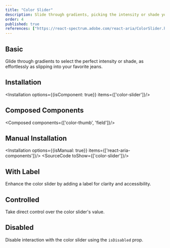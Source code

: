 ```yaml
---
title: "Color Slider"
description: Slide through gradients, picking the intensity or shade you need, as smoothly as sliding into your favorite jeans.
order: 4
published: true
references: ["https://react-spectrum.adobe.com/react-aria/ColorSlider.html#props"]
---
```


## Basic
Glide through gradients to select the perfect intensity or shade, as effortlessly as slipping into your favorite jeans.
<How minW72 toUse="colors/color-slider/color-slider-demo" />

## Installation
<Installation options={{isComponent: true}} items={['color-slider']}/>

## Composed Components
<Composed components={['color-thumb', 'field']}/>

## Manual Installation
<Installation options={{isManual: true}} items={['react-aria-components']}/>
<SourceCode toShow={['color-slider']}/>

## With Label
Enhance the color slider by adding a label for clarity and accessibility.
<How minW72 toUse="colors/color-slider/color-slider-with-label-demo" />

## Controlled
Take direct control over the color slider's value.
<How minW72 toUse="colors/color-slider/color-slider-controlled-demo" />

## Disabled
Disable interaction with the color slider using the `isDisabled` prop.
<How minW72 toUse="colors/color-slider/color-slider-disabled-demo" />
